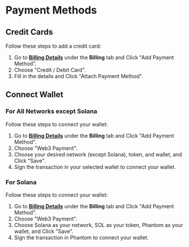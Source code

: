 
# Payment Methods

## Credit Cards

Follow these steps to add a credit card:

1. Go to **[Billing Details](https://app.spheron.network/#/app/billing/plan)** under the **Billing** tab and Click "Add Payment Method".
2. Choose "Credit / Debit Card".
3. Fill in the details and Click "Attach Payment Method".

## Connect Wallet

### For All Networks except Solana

Follow these steps to connect your wallet:

1. Go to **[Billing Details](https://app.spheron.network/#/app/billing/plan)** under the **Billing** tab and Click "Add Payment Method".
2. Choose "Web3 Payment".
3. Choose your desired network (except Solana), token, and wallet, and Click "Save".
4. Sign the transaction in your selected wallet to connect your wallet.

### For Solana

Follow these steps to connect your wallet:

1. Go to **[Billing Details](https://app.spheron.network/#/app/billing/plan)** under the **Billing** tab and Click "Add Payment Method".
2. Choose "Web3 Payment".
3. Choose Solana as your network, SOL as your token, Phantom as your wallet, and Click "Save".
4. Sign the transaction in Phantom to connect your wallet.

<Navigation name="Payment Method" />
